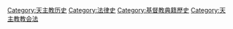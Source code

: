 [[Category:天主教历史|Category:天主教历史]]
[[Category:法律史|Category:法律史]]
[[Category:基督教典籍歷史|Category:基督教典籍歷史]]
[[Category:天主教教会法|Category:天主教教会法]]